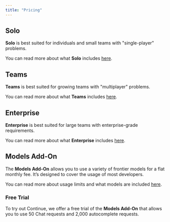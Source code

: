 ```yaml
---
title: "Pricing"
---
```


## Solo

**Solo** is best suited for individuals and small teams with "single-player" problems.

You can read more about what **Solo** includes [here](https://hub.continue.dev/pricing).

## Teams

**Teams** is best suited for growing teams with "multiplayer" problems.

You can read more about what **Teams** includes [here](https://hub.continue.dev/pricing).

## Enterprise

**Enterprise** is best suited for large teams with enterprise-grade requirements.

You can read more about what **Enterprise** includes [here](https://hub.continue.dev/pricing).

## Models Add-On

The **Models Add-On** allows you to use a variety of frontier models for a flat monthly fee. It’s designed to cover the usage of most developers.

You can read more about usage limits and what models are included [here](https://hub.continue.dev/pricing).

### Free Trial

To try out Continue, we offer a free trial of the **Models Add-On** that allows you to use 50 Chat requests and 2,000 autocomplete requests.
